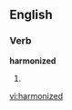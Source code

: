 ==English==

===Verb===
'''harmonized'''

# {{present participle of|[[harmonize]]}}

[[vi:harmonized]]